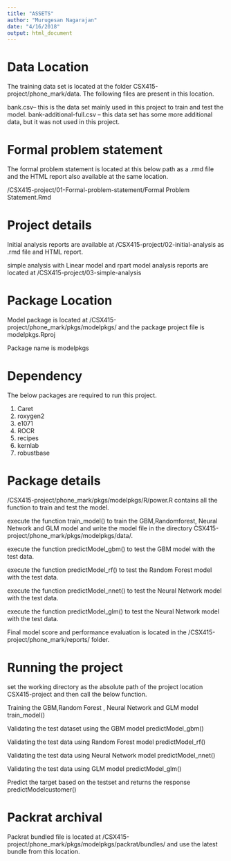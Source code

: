```yaml
---
title: "ASSETS"
author: "Murugesan Nagarajan"
date: "4/16/2018"
output: html_document
---
```


# Data Location

The training data set is located at the folder CSX415-project/phone_mark/data. The following files are present in this location.

bank.csv-- this is the data set mainly used in this project to train and test the model.
bank-additional-full.csv -- this data set has some more additional data, but it was not used in this project.

# Formal problem statement

The formal problem statement is located at this below path as a .rmd file and the HTML report also available at the same location.

/CSX415-project/01-Formal-problem-statement/Formal Problem Statement.Rmd


# Project details

Initial analysis reports are available at /CSX415-project/02-initial-analysis as .rmd file and HTML report.

simple analysis with Linear model and rpart model analysis reports are located at /CSX415-project/03-simple-analysis



# Package Location

Model package is located at /CSX415-project/phone_mark/pkgs/modelpkgs/ and the package project file is modelpkgs.Rproj

Package name is modelpkgs



# Dependency

The below packages are required to run this project.

1) Caret
2) roxygen2
3) e1071
4) ROCR
5) recipes
6) kernlab
7) robustbase

# Package details

/CSX415-project/phone_mark/pkgs/modelpkgs/R/power.R contains all the function to train and test the model.

execute the function train_model() to train the GBM,Randomforest, Neural Network and GLM model and write the model file in the directory CSX415-project/phone_mark/pkgs/modelpkgs/data/.

execute the function predictModel_gbm() to test the GBM model with the test data.

execute the function predictModel_rf() to test the Random Forest model with the test data.

execute the function predictModel_nnet() to test the Neural Network model with the test data.

execute the function predictModel_glm() to test the Neural Network model with the test data.

Final model score and performance evaluation is located in the /CSX415-project/phone_mark/reports/ folder.

# Running the project

set the working directory as the absolute path of the project location CSX415-project and then call the below function. 

Training the GBM,Random Forest , Neural Network and GLM model
train_model()

Validating the test dataset using the GBM model
predictModel_gbm()

Validating the test data using Random Forest model 
predictModel_rf()

Validating the test data using Neural Network model 
predictModel_nnet()

Validating the test data using GLM model 
predictModel_glm()

Predict the target based on the testset and returns the response
predictModelcustomer()

# Packrat archival

Packrat bundled file is located at /CSX415-project/phone_mark/pkgs/modelpkgs/packrat/bundles/ and use the latest bundle from this location.


